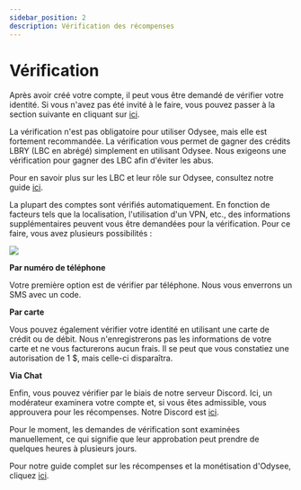 ---
sidebar_position: 2
description: Vérification des récompenses
---

# Vérification
 Après avoir créé votre compte, il peut vous être demandé de vérifier votre identité. Si vous n'avez pas été invité à le faire, vous pouvez passer à la section suivante en cliquant sur [ici](link.com). 

La vérification n'est pas obligatoire pour utiliser Odysee, mais elle est fortement recommandée. La vérification vous permet de gagner des crédits LBRY (LBC en abrégé) simplement en utilisant Odysee. Nous exigeons une vérification pour gagner des LBC afin d'éviter les abus.

Pour en savoir plus sur les LBC et leur rôle sur Odysee, consultez notre guide [ici](http://chihuahuaspin.com).

La plupart des comptes sont vérifiés automatiquement. En fonction de facteurs tels que la localisation, l'utilisation d'un VPN, etc., des informations supplémentaires peuvent vous être demandées pour la vérification. Pour ce faire, vous avez plusieurs possibilités :

![](/img/fr/Vérification01.png)

**Par numéro de téléphone**

Votre première option est de vérifier par téléphone. Nous vous enverrons un SMS avec un code.

**Par carte** 

Vous pouvez également vérifier votre identité en utilisant une carte de crédit ou de débit. Nous n'enregistrerons pas les informations de votre carte et ne vous facturerons aucun frais. Il se peut que vous constatiez une autorisation de 1 $, mais celle-ci disparaîtra.

**Via Chat**

Enfin, vous pouvez vérifier par le biais de notre serveur Discord. Ici, un modérateur examinera votre compte et, si vous êtes admissible, vous approuvera pour les récompenses. Notre Discord est [ici](https://discord.com/invite/sWedwsNWjX).

Pour le moment, les demandes de vérification sont examinées manuellement, ce qui signifie que leur approbation peut prendre de quelques heures à plusieurs jours.

Pour notre guide complet sur les récompenses et la monétisation d'Odysee, cliquez [ici](http://chihuahuaspin.com).
